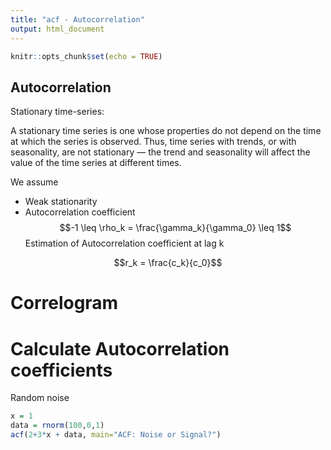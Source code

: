 ```yaml
---
title: "acf - Autocorrelation"
output: html_document
---
```


```r
knitr::opts_chunk$set(echo = TRUE)
```

## Autocorrelation

Stationary time-series:

A stationary time series is one whose properties do not depend on the time at which the series is observed.  Thus, time series with trends, or with seasonality, are not stationary — the trend and seasonality will affect the value of the time series at different times.

We assume 

- Weak stationarity
- Autocorrelation coefficient
$$-1 \leq \rho_k = \frac{\gamma_k}{\gamma_0} \leq 1$$
Estimation of Autocorrelation coefficient at lag k

$$r_k = \frac{c_k}{c_0}$$

# Correlogram

# Calculate Autocorrelation coefficients

Random noise

```r
x = 1
data = rnorm(100,0,1)
acf(2+3*x + data, main="ACF: Noise or Signal?")
```


